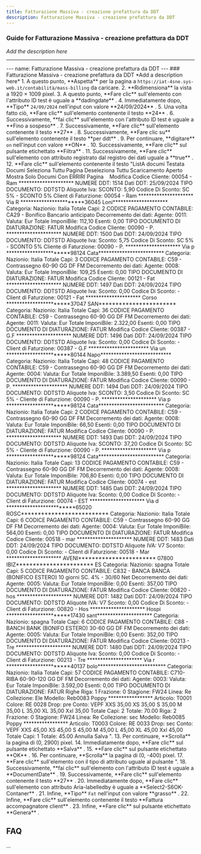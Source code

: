 ```yaml
---
title: Fatturazione Massiva - creazione prefattura da DDT
description: Fatturazione Massiva - creazione prefattura da DDT
---
```


### Guide for Fatturazione Massiva - creazione prefattura da DDT

*Add the description here*

___

\--- name: Fatturazione Massiva - creazione prefattura da DDT --- ### Fatturazione Massiva - creazione prefattura da DDT \*Add a description here\* 1. A questo punto, \*\*Aspetta\*\* per la pagina a `https://iat-4sne.sys-web.it/contabilità/mass-billing` da caricare. 2. \*\*Ridimensiona\*\* la vista a 1920 × 1009 pixel. 3. A questo punto, \*\*Fare clic\*\* sull'elemento con l'attributo ID test è uguale a \*\*dadingdate\*\* . 4. Immediatamente dopo, \*\*Tipo\*\* `24/09/2024` nell'input con valore \*\*24/09/2024\*\* . 5. Una volta fatto ciò, \*\*Fare clic\*\* sull'elemento contenente il testo \*\*24\*\* . 6. Successivamente, \*\*fai clic\*\* sull'elemento con l'attributo ID test è uguale a \*\*Fino a sospeso\*\* . 7. Successivamente, \*\*Fare clic\*\* sull'elemento contenente il testo \*\*27\*\* . 8. Successivamente, \*\*Fare clic su\*\* sull'elemento contenente il testo \*\*per ddt\*\* . 9. Per continuare, \*\*digitare\*\* `on` nell'input con valore \*\*ON\*\* . 10. Successivamente, \*\*Fare clic\*\* sul pulsante etichettato \*\*Filtra\*\* . 11. Successivamente, \*\*Fare clic\*\* sull'elemento con attributo registrato dal registro dei dati uguale a \*\*true\*\* . 12. \*\*Fare clic\*\* sull'elemento contenente il testo "ListA documi Testata Documi Seleziona Tuttu Pagina Deseleziona Tuttu Scaricamento Aperto Mostra Solo Documi Con ERRIRI Pagina    Modifica Codice Cliente: 00054 - Ram \*\*\*\*\*\*\*\*\*\*\*\*\*\*\*\*\*\*\*\*\* NUMERE DDT: 1514 Dati DDT: 25/09/2024 TIPO DOCUMENTO: DDTSTD Aliquote Iva: SCONTO: 5,90 Codice Di Sconto: SC 5% - SCONTO 5% Client di Faturzione: 00054 - Ram \*\*\*\*\*\*\*\*\*\*\*\*\*\*\*\*\*\*\*\*\* Via R \*\*\*\*\*\*\*\*\*\*\*\*\*\*\*\*\*\*\*\*\*\*\*36045 Loni\*\*\*\*\*\*\*\*\*\*\*\*\*\*\*\*\*\*\*\*\* Categoria: Nazionio: Italia Totale Capi: 2 CODICE PAGAMENTO CONTABILE: CA29 - Bonifico Bancario anticipato Decorremento dei dati: Agente: 0011: Valuta: Eur Totale ImponiBile: 112,10 Esenti: 0,00 TIPO DOCUMENTO DI DIATURAZIONE: FATUR Modifica Codice Cliente: 00090 - P. \*\*\*\*\*\*\*\*\*\*\*\*\*\*\*\*\*\*\*\*\* NUMERE DDT: 1500 Dati DDT: 24/09/2024 TIPO DOCUMENTO: DDTSTD Aliquote Iva: Sconto: 5,75 Codice Di Sconto: SC 5% - SCONTO 5% Cliente di Faturzione: 00090 - P. \*\*\*\*\*\*\*\*\*\*\*\*\*\*\*\*\*\*\*\*\* Via p \*\*\*\*\*\*\*\*\*\*\*\*\*\*\*\*\*\*\*\*\*\*\*98124 Cata\*\*\*\*\*\*\*\*\*\*\*\*\*\*\*\*\*\*\*\*\*\*\*\*\* Categoria: Nazionio: Italia Totale Capi: 3 CODICE PAGAMENTO CONTABILE: C59 - Contrassegno 60-90 GG DF FM Decorremento dei dati: Agente: 0008: Valuta: Eur Totale ImponiBile: 109,25 Esenti: 0,00 TIPO DOCUMENTO DI DIATURAZIONE: FATUR Modifica Codice Cliente: 00121 - Fat \*\*\*\*\*\*\*\*\*\*\*\*\*\*\*\*\*\*\*\*\* NUMERE DDT: 1497 Dati DDT: 24/09/2024 TIPO DOCUMENTO: DDTSTD Aliquote Iva: Sconto: 0,00 Codice Di Sconto: - Client di Faturzione: 00121 - Fat \*\*\*\*\*\*\*\*\*\*\*\*\*\*\*\*\*\*\*\*\* Corso \*\*\*\*\*\*\*\*\*\*\*\*\*\*\*\*\*\*\*\*\*\*\*37047 SAN\*\*\*\*\*\*\*\*\*\*\*\*\*\*\*\*\*\*\*\*\*\*\* Categoria: Nazionio: Italia Totale Capi: 36 CODICE PAGAMENTO CONTABILE: C59 - Contrassegno 60-90 GG DF FM Decorremento dei dati: Agente: 0011: Valuta: Eur Totale ImponiBile: 2.322,00 Esenti: 0,00 TIPO DOCUMENTO DI DIATURAZIONE: FATUR Modifica Codice Cliente: 00387 - G.F \*\*\*\*\*\*\*\*\*\*\*\*\*\*\*\*\*\*\*\*\* NUMERE DDT: 1496 Dati DDT: 24/09/2024 TIPO DOCUMENTO: DDTSTD Aliquote Iva: Sconto: 0,00 Codice Di Sconto: - Client di Faturzione: 00387 - G.F \*\*\*\*\*\*\*\*\*\*\*\*\*\*\*\*\*\*\*\*\*\*\* Via un \*\*\*\*\*\*\*\*\*\*\*\*\*\*\*\*\*\*\*\*\*\*\*80144 Napo\*\*\*\*\*\*\*\*\*\*\*\*\*\*\*\*\*\*\*\*\*\*\*\*\*\*\* Categoria: Nazionio: Italia Totale Capi: 48 CODICE PAGAMENTO CONTABILE: C59 - Contrassegno 60-90 GG DF FM Decorremento dei dati: Agente: 0004: Valuta: Eur Totale ImponiBile: 3.389,50 Esenti: 0,00 TIPO DOCUMENTO DI DIATURAZIONE: FATUR Modifica Codice Cliente: 00090 - P. \*\*\*\*\*\*\*\*\*\*\*\*\*\*\*\*\*\*\*\*\* NUMERE DDT: 1494 Dati DDT: 24/09/2024 TIPO DOCUMENTO: DDTSTD Aliquote Iva: SCONTO: 3,50 Codice Di Sconto: SC 5% - Cliente di Faturzione: 00090 - P. \*\*\*\*\*\*\*\*\*\*\*\*\*\*\*\*\*\*\*\*\* Via p \*\*\*\*\*\*\*\*\*\*\*\*\*\*\*\*\*\*\*\*\*\*\*98124 Cata\*\*\*\*\*\*\*\*\*\*\*\*\*\*\*\*\*\*\*\*\*\*\*\*\* Categoria: Nazionio: Italia Totale Capi: 2 CODICE PAGAMENTO CONTABILE: C59 - Contrassegno 60-90 GG DF FM Decorremento dei dati: Agente: 0008: Valuta: Eur Totale ImponiBile: 66,50 Esenti: 0,00 TIPO DOCUMENTO DI DIATURAZIONE: FATUR Modifica Codice Cliente: 00090 - P. \*\*\*\*\*\*\*\*\*\*\*\*\*\*\*\*\*\*\*\*\* NUMERE DDT: 1493 Dati DDT: 24/09/2024 TIPO DOCUMENTO: DDTSTD Aliquote Iva: SCONTO: 37,20 Codice Di Sconto: SC 5% - Cliente di Faturzione: 00090 - P. \*\*\*\*\*\*\*\*\*\*\*\*\*\*\*\*\*\*\*\*\* Via p \*\*\*\*\*\*\*\*\*\*\*\*\*\*\*\*\*\*\*\*\*\*\*98124 Cata\*\*\*\*\*\*\*\*\*\*\*\*\*\*\*\*\*\*\*\*\*\*\*\*\* Categoria: Nazionio: Italia Totale Capi: 13 CODICE PAGAMENTO CONTABILE: C59 - Contrassegno 60-90 GG DF FM Decorremento dei dati: Agente: 0008: Valuta: Eur Totale ImponiBile: 706,80 Esenti: 0,00 TIPO DOCUMENTO DI DIATURAZIONE: FATUR Modifica Codice Cliente: 00074 - est \*\*\*\*\*\*\*\*\*\*\*\*\*\*\*\*\*\*\*\*\* NUMERE DDT: 1485 Dati DDT: 24/09/2024 TIPO DOCUMENTO: DDTSTD Aliquote Iva: Sconto: 0,00 Codice Di Sconto: - Client di Faturzione: 00074 - EST \*\*\*\*\*\*\*\*\*\*\*\*\*\*\*\*\*\*\*\*\* Via d \*\*\*\*\*\*\*\*\*\*\*\*\*\*\*\*\*\*\*\*\*\*\*\*\*65020 ROSC\*\*\*\*\*\*\*\*\*\*\*\*\*\*\*\*\*\*\*\*\*\*\*\*\*\* Categoria: Nazionio: Italia Totale Capi: 6 CODICE PAGAMENTO CONTABILE: C59 - Contrassegno 60-90 GG DF FM Decorremento dei dati: Agente: 0004: Valuta: Eur Totale ImponiBile: 564,00 Esenti: 0,00 TIPO DOCUMENTO DI DIATURAZIONE: FATUR Modifica Codice Cliente: 00518 - mar \*\*\*\*\*\*\*\*\*\*\*\*\*\*\*\*\*\*\*\*\* NUMERE DDT: 1483 Dati DDT: 24/09/2024 TIPO DOCUMENTO: DDTSTD Aliquote IVA: V7 Sconto: 0,00 Codice Di Sconto: - Client di Faturzione: 00518 - Mar \*\*\*\*\*\*\*\*\*\*\*\*\*\*\*\*\*\*\*\*\* AVENI\*\*\*\*\*\*\*\*\*\*\*\*\*\*\*\*\*\*\*\*\*\*\* 07800 IBIZ\*\*\*\*\*\*\*\*\*\*\*\*\*\*\*\*\*\*\*\*\*\*\* ES Categoria: Nazionio: spagna Totale Capi: 5 CODICE PAGAMENTO CONTABILE: C832 - BANCA BANCA (BONIFICO ESTERO) 10 giorni SC. 4% - 30/60 Net Decorremento dei dati: Agente: 0005: Valuta: Eur Totale ImponiBile: 0,00 Esenti: 357,00 TIPO DOCUMENTO DI DIATURAZIONE: FATUR Modifica Codice Cliente: 00820 - hos \*\*\*\*\*\*\*\*\*\*\*\*\*\*\*\*\*\*\*\*\* NUMERE DDT: 1482 Dati DDT: 24/09/2024 TIPO DOCUMENTO: DDTSTD Aliquote IVA: V7 Sconto: 0,00 Codice Di Sconto: - Client di Faturzione: 00820 - Hos \*\*\*\*\*\*\*\*\*\*\*\*\*\*\*\*\*\*\*\*\* Hospi \*\*\*\*\*\*\*\*\*\*\*\*\*\*\*\*\*\*\*\*\*\*\*17430 sant\*\*\*\*\*\*\*\*\*\*\*\*\*\*\*\*\*\*\*\*\* Categoria: Nazionio: spagna Totale Capi: 6 CODICE PAGAMENTO CONTABILE: C88 - BANCH BANK (BONIFO ESTERO) 30-60 GG DF FM Decorremento dei dati: Agente: 0005: Valuta: Eur Totale ImponiBile: 0,00 Esenti: 352,00 TIPO DOCUMENTO DI DIATURAZIONE: FATUR Modifica Codice Cliente: 00213 - Tre \*\*\*\*\*\*\*\*\*\*\*\*\*\*\*\*\*\*\*\*\* NUMERE DDT: 1480 Dati DDT: 24/09/2024 TIPO DOCUMENTO: DDTSTD Aliquote Iva: Sconto: 0,00 Codice Di Sconto: - Client di Faturzione: 00213 - Tre \*\*\*\*\*\*\*\*\*\*\*\*\*\*\*\*\*\*\*\*\* Via r \*\*\*\*\*\*\*\*\*\*\*\*\*\*\*\*\*\*\*\*\*\*\*40137 bolo\*\*\*\*\*\*\*\*\*\*\*\*\*\*\*\*\*\*\*\*\*\*\*\*\*\* Categoria: Nazionio: Italia Totale Capi: 57 CODICE PAGAMENTO CONTABILE: C710-RIBA 60-90-120 GG DF FM Decorremento dei dati: Agente: 0003: Valuta: Eur Totale ImponiBile: 3.592,00 Esenti: 0,00 TIPO DOCUMENTO DI DIATURAZIONE: FATUR Righe Riga: 1 Frazione: 0 Stagione: FW24 Linea: Re Collezione: Ele Modello: Reb0083 Poppy \*\*\*\*\*\*\*\*\*\*\*\*\*\*\*\*\* Articolo: T0001 Colore: RE 0028 Drop: pre Conto: VEPF XXS 35,00 XS 35,00 S 35,00 M 35,00 L 35,00 XL 35,00 Xxl 35,00 Totale Capi: 2 Totale: 70.00 Riga: 2 Frazione: 0 Stagione: FW24 Linea: Re Collezione: sec Modello: Reb0085 Poppy \*\*\*\*\*\*\*\*\*\*\*\*\*\*\*\*\* Articolo: T0003 Colore: RE 0033 Drop: sec Conto: VEPF XXS 45,00 XS 45,00 S 45,00 M 45,00 L 45,00 XL 45,00 Xxl 45,00 Totale Capi: 1 Totale: 45.00 Annulla Salva ". 13. Per continuare, \*\*Scrolla\*\* la pagina di (0, 2900) pixel. 14. Immediatamente dopo, \*\*Fare clic\*\* sul pulsante etichettato \*\*Salva\*\* . 15. \*\*Fare clic\*\* sul pulsante etichettato \*\*OK\*\* . 16. Per continuare, \*\*Scrolla\*\* la pagina di (0, -400) pixel. 17. \*\*Fare clic\*\* sull'elemento con il tipo di attributo uguale al pulsante ". 18. Successivamente, \*\*fai clic\*\* sull'elemento con l'attributo ID test è uguale a \*\*DocumentDate\*\* . 19. Successivamente, \*\*Fare clic\*\* sull'elemento contenente il testo \*\*27\*\* . 20. Immediatamente dopo, \*\*Fare clic\*\* sull'elemento con attributo Aria-labelledby è uguale a \*\*Select2-S6OK-Contaner\*\* . 21. Infine, \*\*Tipo\*\* `Fat` nell'input con valore \*\*grasso\*\* . 22. Infine, \*\*Fare clic\*\* sull'elemento contenente il testo \*\*Fattura accompagnatore client\*\* . 23. Infine, \*\*Fare clic\*\* sul pulsante etichettato \*\*Genera\*\* .

FAQ
---

...
